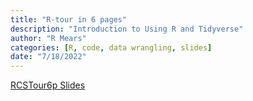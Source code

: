 ```yaml
---
title: "R-tour in 6 pages"
description: "Introduction to Using R and Tidyverse"
author: "R Mears"
categories: [R, code, data wrangling, slides]
date: "7/18/2022"
---
```


[RCSTour6p Slides](https://csea-lab.github.io/rstudio_tidyverse/RCSTour6p.html#/r2rpm6p)